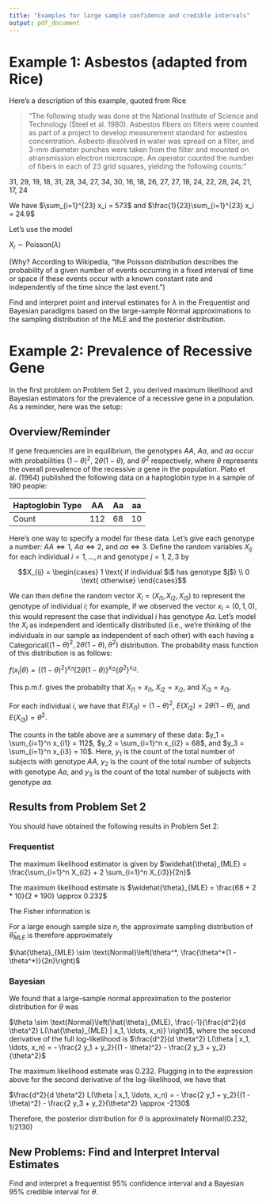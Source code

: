 ```yaml
---
title: "Examples for large sample confidence and credible intervals"
output: pdf_document
---
```


# Example 1: Asbestos (adapted from Rice)

Here's a description of this example, quoted from Rice

>"The following study was done at the National Institute of Science and Technology (Steel et al. 1980).
Asbestos fibers on filters were counted as part of a project to develop measurement standard for asbestos concentration.  Asbesto dissolved in water was spread on a filter, and 3-mm diameter punches were taken from the filter and mounted on atransmission electron microscope.  An operator counted the number of fibers in each of 23 grid squares, yielding the following counts:"

31, 29, 19, 18, 31, 28, 34, 27, 34, 30, 16, 18, 26, 27, 27, 18, 24, 22, 28, 24, 21, 17, 24

We have $\sum_{i=1}^{23} x_i = 573$ and $\frac{1}{23}\sum_{i=1}^{23} x_i = 24.9$

Let's use the model

$X_i \sim \text{Poisson}(\lambda)$

(Why?  According to Wikipedia, "the Poisson distribution describes the probability of a
given number of events occurring in a fixed interval of time or space if these
events occur with a known constant rate and independently of the time since the last event.")

Find and interpret point and interval estimates for $\lambda$ in the Frequentist and Bayesian paradigms
based on the large-sample Normal approximations to the sampling distribution of the MLE and the posterior distribution.

\newpage

# Example 2: Prevalence of Recessive Gene

In the first problem on Problem Set 2, you derived maximum likelihood and Bayesian estimators for the prevalence of a recessive
gene in a population.  As a reminder, here was the setup:

## Overview/Reminder

If gene frequencies are in equilibrium, the genotypes *AA*, *Aa*, and *aa* occur with probabilities $(1 - \theta)^2$, $2 \theta(1 - \theta)$, and $\theta^2$ respectively, where $\theta$ represents the overall prevalence of the recessive *a* gene in the population.  Plato et al. (1964) published the following data on a haptoglobin type in a sample of 190 people:

Haptoglobin Type | AA    | Aa    | aa
-----------------|-------|-------|------
Count            | 112   | 68    | 10


Here's one way to specify a model for these data.  Let's give each genotype a number: $AA \Leftrightarrow 1$, $Aa \Leftrightarrow 2$, and $aa \Leftrightarrow 3$.  Define the random variables $X_{ij}$ for each individual $i = 1, \ldots, n$ and genotype $j = 1, 2, 3$ by 

$$X_{ij} = \begin{cases} 1 \text{ if individual $i$ has genotype $j$} \\ 0 \text{ otherwise} \end{cases}$$

We can then define the random vector $X_i = (X_{i1}, X_{i2}, X_{i3})$ to represent the genotype of individual $i$; for example, if we observed the vector $x_i = (0, 1, 0)$, this would represent the case that individual $i$ has genotype *Aa*.  Let's model the $X_i$ as independent and identically distributed (i.e., we're thinking of the individuals in our sample as independent of each other) with each having a Categorical$\left((1 - \theta)^2, 2 \theta(1 - \theta), \theta^2\right)$ distribution.  The probability mass function of this distribution is as follows:

$f(x_i | \theta) = \{(1 - \theta)^2\}^{x_{i1}} \{ 2 \theta(1 - \theta) \}^{x_{i2}} \{ \theta^2 \}^{x_{i3}}.$

This p.m.f. gives the probabilty that $X_{i1} = x_{i1}$, $X_{i2} = x_{i2}$, and $X_{i3} = x_{i3}$.

For each individual $i$, we have that $E(X_{i1}) = (1 - \theta)^2$, $E(X_{i2}) = 2 \theta(1 - \theta)$, and $E(X_{i3}) = \theta^2$.

The counts in the table above are a summary of these data: $y_1 = \sum_{i=1}^n x_{i1} = 112$, $y_2 = \sum_{i=1}^n x_{i2} = 68$, and $y_3 = \sum_{i=1}^n x_{i3} = 10$.  Here, $y_1$ is the count of the total number of subjects with genotype *AA*, $y_2$ is the count of the total number of subjects with genotype *Aa*, and $y_3$ is the count of the total number of subjects with genotype *aa*.

## Results from Problem Set 2

You should have obtained the following results in Problem Set 2:

### Frequentist

The maximum likelihood estimator is given by
$\widehat{\theta}_{MLE} = \frac{\sum_{i=1}^n X_{i2} + 2 \sum_{i=1}^n X_{i3}}{2n}$

The maximum likelihood estimate is $\widehat{\theta}_{MLE} = \frac{68 + 2 * 10}{2 * 190} \approx 0.232$

The Fisher information is 
\begin{align*}
I(\theta) &= \frac{2}{\theta(1 - \theta)}
\end{align*}

For a large enough sample size $n$, the approximate sampling distribution of $\hat{\theta}_{MLE}$ is therefore approximately

$\hat{\theta}_{MLE} \sim \text{Normal}\left(\theta^*, \frac{\theta^*(1 - \theta^*)}{2n}\right)$

### Bayesian

We found that a large-sample normal approximation to the posterior distribution for $\theta$ was

$\theta \sim \text{Normal}\left(\hat{\theta}_{MLE}, \frac{-1}{\frac{d^2}{d \theta^2} L(\hat{\theta}_{MLE} | x_1, \ldots, x_n)}  \right)$, where the second derivative of the full log-likelihood is
$\frac{d^2}{d \theta^2} L(\theta | x_1, \ldots, x_n) = - \frac{2 y_1 + y_2}{(1 - \theta)^2} - \frac{2 y_3 + y_2}{\theta^2}$

The maximum likelihood estimate was 0.232.  Plugging in to the expression above for the second derivative of the log-likelihood, we have that

$\frac{d^2}{d \theta^2} L(\theta | x_1, \ldots, x_n) = - \frac{2 y_1 + y_2}{(1 - \theta)^2} - \frac{2 y_3 + y_2}{\theta^2} \approx -2130$

Therefore, the posterior distribution for $\theta$ is approximately Normal$(0.232, 1/2130)$

## New Problems: Find and Interpret Interval Estimates

Find and interpret a frequentist 95% confidence interval and a Bayesian 95% credible interval for $\theta$.

